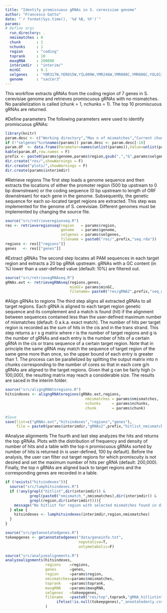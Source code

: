 ```yaml
---
title: "Identify promiscuous gRNAs in S. cerevisiae genome"
author: "Francesco Gatto"
date: "`r format(Sys.time(), '%d %B, %Y')`"
params:
# Define args
  run_directory: .
  nmismatches : 0
  chunk       : 1
  nchunks     : 1
  region      : "coding"
  toprank     : 10
  maxgRNA     : 200000
  interimdir  : "interim/"
  minGC       : 0.1
  selgenes    : 'YOR317W,YER015W,YIL009W,YMR246W,YMR008C,YMR006C,YOL011W'
  genome      : "sacCer3"
---
```

  
This workflow extracts gRNAs from the coding region of 7 genes in S. cerevisiae genome and retrieves promiscuous gRNAs with no mismatches. No parallelization is called (chunk = 1, nchunks = 1). The top 10 promiscuous gRNAs are returned.


#Define parameters
The following parameters were used to identify promiscuous gRNAs:
```r
library(knitr)
param.desc <- c("Working directory","Max n of mismatches","Current chunk #","Total n of chunks","Region that gRNAs target","Number of top promiscuous gRNAs returned","Maximum number of hits per promiscuous gRNA","Directory of interim files","Minimum GC content (fraction) in extracted gRNAs","Selected genes in genome (all if NULL)", "Loaded genome")
if (!"selgenes"%in%names(params)) param.desc <- param.desc[-10]
param.df  <- data.frame(Parameter=names(unlist(params)),Value=unlist(params),Description=param.desc)
kable(param.df,row.names = F)
prefix <- paste0(params$genome,params$region,gsub(",","&",params$selgenes))
dir.create("res/",showWarnings = F)
dir.create("plots/",showWarnings = F)
dir.create(params$interimdir)
```

#Retrieve regions
The first step loads a genome sequence and then extracts the locations of either the promoter region (500 bp upstream to 0 bp downstream) or the coding sequence (0 bp upstream to length of ORF downstream) for each gene in the genome. Subsequently, the genetic sequence for each so-located target regions are extracted. This step was implemented for the genome of S. cerevisiae. Different genomes must be implemented by changing the source file.

```r
source("src/retrieveregionseq.R")
res <- retrieveregionseq(region   = params$region,
                         genome   = params$genome,
                         selgenes = params$selgenes,
                         filename = paste0("res/",prefix,"seq.rda"))
regions <- res[["regions"]]
genes   <- res[["genes"]]
```

#Extract gRNAs
The second step locates all PAM sequences in each target region and extracts a 20 bp gRNA upstream. gRNAs with a GC content (in %) lower than a user-defined value (default: 10%) are filtered out.

```r
source("src/retrievegRNAseq.R")
gRNAs.ext <- retrievegRNAseq(regions,genes,
                             minGC= params$minGC,
                             filename= paste0("res/gRNA2",prefix,"seq_minGC",params$minGC,".rda"))
```

#Align gRNAs to regions
The third step aligns all extracted gRNAs to all target regions. Each gRNA is aligned to each target region genetic sequence and its complement and a match is found (hit) if the alignment between sequences contained less than the user-defined maximum number of mismatches (default: 0 a.k.a. exact match). The number of hits per target region is recorded as the sum of hits in the cis and in the trans strand. This step returns a r x g matrix where r is the number of target regions and g is the number of gRNAs and each entry is the number of hits of a certain gRNA in the cis or trans sequence of a certain target region. Note that in principle the same gRNA may match the sequence of target region of the same gene more than once, so the upper bound of each entry is greater than 1. The process can be parallelized by splitting the output matrix into n chunks corresponding to the number of cores so that in each core g/n gRNAs are aligned to the target regions. Given that g can be fairly high (> 100,000), the resulting matrix may reach a considerable size. The results are saced in the interim folder.

```r
source("src/aligngRNAtoregions.R")
hitsindexes <- aligngRNAtoregions(gRNAs.ext,regions,
                                    nmismatches = params$nmismatches,
                                    nchunks     = params$nchunks,
                                    chunk       = params$chunk)

#Save
save(list=c("gRNAs.ext","hitsindexes","regions","genes"), 
     file = paste0(params$interimdir,"gRNAs2",prefix,"hitlist_nmismatch",params$nmismatches,".rda"))
```

#Analyse alignments 
The fourth and last step analyzes the hits and returns the top gRNAs. Plots with the distribution of frequency and density of number of hits and a table with the top n promiscuous gRNAs sorted by number of hits is returned (n is user-defined, 100 by default). Before the analysis, the user can filter out target regions for which promiscuity is not desired and set the maximum number of hits per gRNA (default: 200,000). Finally, the top n gRNAs are aligned back to target regions and the corresponding genes are recorded in a table. 

```r
if (!exists("hitsindexes")){
  source("src/lumphitsindexes.R")
  if (!any(grepl("hitlist",dir(interimdir)) & 
           grepl(paste0("nmismatch_",nmismatches),dir(interimdir)) &
           grepl(region,dir(interimdir)))){
    message("No hitlist for region with selected mismatches found in directory: ", interimdir,". Skipping...")
  } else {
    hitsindexes <- lumphitsindexes(interimdir,region,nmismatches)
  }
}

source("src/getannotatedgenes.R")
tokeepgenes <- getannotatedgenes("data/geneinfo.txt",
                                 noputative=T,
                                 onlymetabolic=F)

source("src/analyzealignments.R")
analyzealignments(hitsindexes,
                  regions    =regions,
                  genes      =genes,
                  region     =params$region,
                  nmismatches=params$nmismatches,
                  toprank    =params$toprank,
                  maxgRNA    =params$maxgRNA,
                  selgenes   =tokeepgenes,
                  filename   =paste0("res/top",toprank,"gRNA_hitlistin",prefix,"_nmismatches",nmismatches,
                       ifelse(!is.null(tokeepgenes),"_annotatedonly.csv",".csv"))
                  )
```
